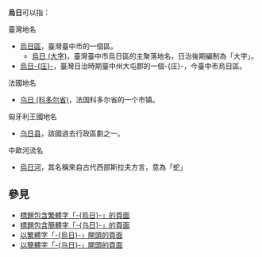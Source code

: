 '''烏日'''可以指：
;臺灣地名
* [[烏日區|烏日區]]，臺灣臺中市的一個區。
** [[烏日_(大字)|烏日 (大字)]]，臺灣臺中市烏日區的主聚落地名，日治後期編制為「大字」。
* [[烏日庄|烏日-{庄}-]]，臺灣日治時期臺中州大屯郡的一個-{庄}-，今臺中市烏日區。

;法國地名
* [[乌日_(科多尔省)|乌日 (科多尔省)]]，法国科多尔省的一个市镇。

;匈牙利王國地名
* [[乌日县|乌日县]]，該國過去行政區劃之一。

;中歐河流名
* [[烏日河|烏日河]]，其名稱來自古代西部斯拉夫方言，意為「蛇」

== 參見 ==
* [[Special:Search/intitle:"烏日"|標題包含繁體字「-{烏日}-」的頁面]]
* [[Special:Search/intitle:"乌日"|標題包含簡體字「-{乌日}-」的頁面]]
* [[Special:Prefixindex/烏日|以繁體字「-{烏日}-」開頭的頁面]]
* [[Special:Prefixindex/乌日|以簡體字「-{乌日}-」開頭的頁面]]

{{Disambiguation|Cat=二字地名消歧义|Wuri}}